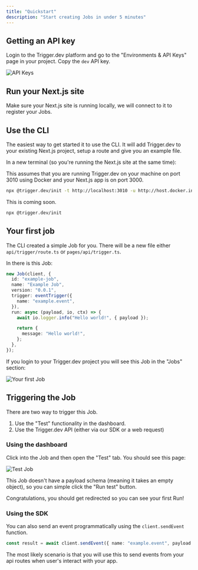 ```yaml
---
title: "Quickstart"
description: "Start creating Jobs in under 5 minutes"
---
```


## Getting an API key

Login to the Trigger.dev platform and go to the "Environments & API Keys" page in your project. Copy the `dev` API key.

![API Keys](/images/api-keys.png)

## Run your Next.js site

Make sure your Next.js site is running locally, we will connect to it to register your Jobs.

## Use the CLI

The easiest way to get started it to use the CLI. It will add Trigger.dev to your existing Next.js project, setup a route and give you an example file.

In a new terminal (so you're running the Next.js site at the same time):

<Tabs>
<Tab title="Trigger.dev self-hosted">
This assumes that you are running Trigger.dev on your machine on port 3010 using Docker and your Next.js app is on port 3000.

```bash
npx @trigger.dev/init -t http://localhost:3010 -u http://host.docker.internal:3000
```

</Tab>

<Tab title="Trigger.dev Cloud">

This is coming soon.

```bash
npx @trigger.dev/init
```

</Tab>

</Tabs>

## Your first job

The CLI created a simple Job for you. There will be a new file either `api/trigger/route.ts` or `pages/api/trigger.ts`.

In there is this Job:

```typescript
new Job(client, {
  id: "example-job",
  name: "Example Job",
  version: "0.0.1",
  trigger: eventTrigger({
    name: "example.event",
  }),
  run: async (payload, io, ctx) => {
    await io.logger.info("Hello world!", { payload });

    return {
      message: "Hello world!",
    };
  },
});
```

If you login to your Trigger.dev project you will see this Job in the "Jobs" section:

![Your first Job](/images/first-job.png)

## Triggering the Job

There are two way to trigger this Job.

1. Use the "Test" functionality in the dashboard.
2. Use the Trigger.dev API (either via our SDK or a web request)

### Using the dashboard

Click into the Job and then open the "Test" tab. You should see this page:

![Test Job](/images/test-job.png)

This Job doesn't have a payload schema (meaning it takes an empty object), so you can simple click the "Run test" button.

Congratulations, you should get redirected so you can see your first Run!

### Using the SDK

You can also send an event programmatically using the `client.sendEvent` function.

```typescript
const result = await client.sendEvent({ name: "example.event", payload: {} });
```

The most likely scenario is that you will use this to send events from your api routes when user's interact with your app.
